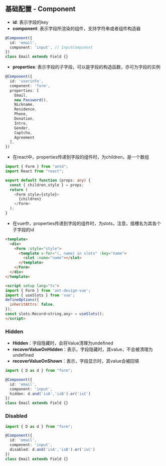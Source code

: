 ## 基础配置 - Component

- **id**: 表示字段的key
- **component**: 表示字段所渲染的组件，支持字符串或者组件构造器

```typescript
@Component({
  id: 'email',
  component: 'input', // InputComponent
})
class Email extends Field {}
```

- **properties**: 表示字段的子字段，可以是字段的构造函数，亦可为字段的实例

```typescript
@Component({
  id: 'userinfo',
  component: 'form',
  properties: [
    Email,
    new Password(),
    Nickname,
    Residence,
    Phone,
    Donation,
    Intro,
    Gender,
    Captcha,
    Agreement
  ],
})
```

- 在react中，properties传递到字段的组件时，为children，是一个数组

```typescript
import { Form } from "antd";
import React from "react";

export default function (props: any) {
  const { children,style } = props;
  return (
    <Form style={style}>
      {children}
    </Form>
  );
}
```

- 在vue中，properties传递到字段的组件时，为slots，注意，插槽名为其各个子字段的id

```html
<template>
  <div>
    <Form :style="style">
      <template v-for="(, name) in slots" :key="name">
        <slot :name="name"></slot>
      </template>
    </Form>
  </div>
</template>

<script setup lang="ts">
import { Form } from 'ant-design-vue';
import { useSlots } from 'vue';
defineOptions({
  inheritAttrs: false,
});
const slots:Record<string,any> = useSlots();
</script>
```

### Hidden

- **Hidden**：字段隐藏时，会将Value清理为undefined
- **recoverValueOnHidden**：表示，字段隐藏时，其value，不会被清理为undefined
- **recoverValueOnShown**：表示，字段显示时，其value会被回填

```typescript
import { D as d } from "form";

@Component({
  id: 'email',
  component: 'input',
  hidden: d.and('isA','isB').or('isC')
})
class Email extends Field {}
```

### Disabled

```typescript
import { D as d } from "form";

@Component({
  id: 'email',
  component: 'input',
  disabled: d.and('isA','isB').or('isC')
})
class Email extends Field {}
```
